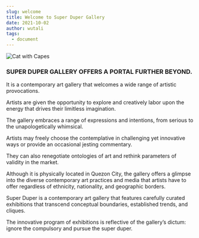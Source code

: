 ```yaml
---
slug: welcome
title: Welcome to Super Duper Gallery
date: 2021-10-02
author: wutali
tags:
  - document
---
```

![Cat with Capes](/images/cat-with-capes.png "Cat with Capes")

### SUPER DUPER GALLERY OFFERS A PORTAL FURTHER BEYOND.

It is a contemporary art gallery that welcomes a wide range of artistic provocations.

Artists are given the opportunity to explore and creatively labor upon the energy that drives their limitless imagination.

The gallery embraces a range of expressions and intentions, from serious to the unapologetically whimsical.

Artists may freely choose the contemplative in challenging yet innovative ways or provide an occasional jesting commentary.

They can also renegotiate ontologies of art and rethink parameters of validity in the market.

Although it is physically located in Quezon City, the gallery offers a glimpse into the diverse contemporary art practices and media that artists have to offer regardless of ethnicity, nationality, and geographic borders.

Super Duper is a contemporary art gallery that features carefully curated exhibitions that transcend conceptual boundaries, established trends, and cliques.

The innovative program of exhibitions is reflective of the gallery’s dictum: ignore the compulsory and pursue the super duper.
